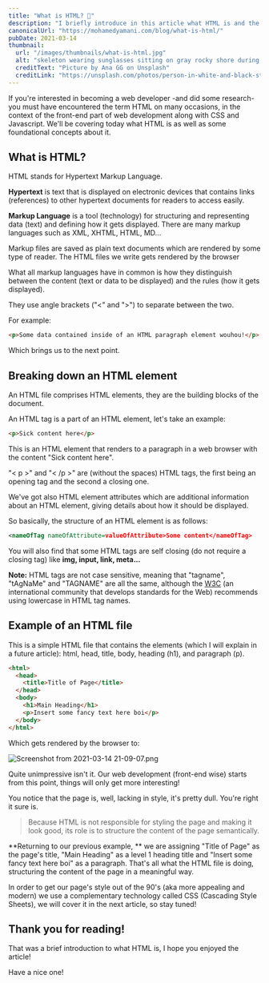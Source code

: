 ```yaml
---
title: "What is HTML? 🤔"
description: "I briefly introduce in this article what HTML is and the role it plays in web pages with some code snippet examples."
canonicalUrl: "https://mohamedyamani.com/blog/what-is-html/"
pubDate: 2021-03-14
thumbnail:
  url: "/images/thumbnails/what-is-html.jpg"
  alt: "skeleton wearing sunglasses sitting on gray rocky shore during daytime"
  creditText: "Picture by Ana GG on Unsplash"
  creditLink: "https://unsplash.com/photos/person-in-white-and-black-stripe-hoodie-standing-on-gray-rocky-shore-during-daytime-qUvfEBl5baI?utm_medium=referral&utm_source=mohamedyamani.com"
---
```


If you're interested in becoming a web developer -and did some research- you must have encountered the term HTML on many occasions, in the context of the front-end part of web development along with CSS and Javascript. We'll be covering today what HTML is as well as some foundational concepts about it.

## What is HTML?

HTML stands for Hypertext Markup Language.

**Hypertext** is text that is displayed on electronic devices that contains links (references) to other hypertext documents for readers to access easily.

**Markup Language** is a tool (technology) for structuring and representing data (text) and defining how it gets displayed. There are many markup languages such as XML, XHTML, HTML, MD...

Markup files are saved as plain text documents which are rendered by some type of reader. The HTML files we write gets rendered by the browser

What all markup languages have in common is how they distinguish between the content (text or data to be displayed) and the rules (how it gets displayed).

They use angle brackets ("<" and ">") to separate between the two.

For example:

```html
<p>Some data contained inside of an HTML paragraph element wouhou!</p>
```

Which brings us to the next point.

## Breaking down an HTML element

An HTML file comprises HTML elements, they are the building blocks of the document.

An HTML tag is a part of an HTML element, let's take an example:

```html
<p>Sick content here</p>
```

This is an HTML element that renders to a paragraph in a web browser with the content "Sick content here".

"< p >" and "< /p >" are (without the spaces) HTML tags, the first being an opening tag and the second a closing one.

We've got also HTML element attributes which are additional information about an HTML element, giving details about how it should be displayed.

So basically, the structure of an HTML element is as follows:

```xml
<nameOfTag nameOfAttribute=valueOfAttribute>Some content</nameOfTag>
```

You will also find that some HTML tags are self closing (do not require a closing tag) like **img, input, link, meta...**

**Note:** HTML tags are not case sensitive, meaning that "tagname", "tAgNaMe" and "TAGNAME" are all the same, although the [W3C](https://www.w3.org/) (an international community that develops standards for the Web) recommends using lowercase in HTML tag names.

## Example of an HTML file

This is a simple HTML file that contains the elements (which I will explain in a future article): html, head, title, body, heading (h1), and paragraph (p).

```html
<html>
  <head>
    <title>Title of Page</title>
  </head>
  <body>
    <h1>Main Heading</h1>
    <p>Insert some fancy text here boi</p>
  </body>
</html>
```

Which gets rendered by the browser to:

![Screenshot from 2021-03-14 21-09-07.png](https://cdn.hashnode.com/res/hashnode/image/upload/v1615752642931/fv3Gp-J8K.png)

Quite unimpressive isn't it. Our web development (front-end wise) starts from this point, things will only get more interesting!

You notice that the page is, well, lacking in style, it's pretty dull. You're right it sure is.

> Because HTML is not responsible for styling the page and making it look good, its role is to structure the content of the page semantically.

**Returning to our previous example, ** we are assigning "Title of Page" as the page's title, "Main Heading" as a level 1 heading title and "Insert some fancy text here boi" as a paragraph. That's all what the HTML file is doing, structuring the content of the page in a meaningful way.

In order to get our page's style out of the 90's (aka more appealing and modern) we use a complementary technology called CSS (Cascading Style Sheets), we will cover it in the next article, so stay tuned!

## Thank you for reading!

That was a brief introduction to what HTML is, I hope you enjoyed the article!

Have a nice one!
